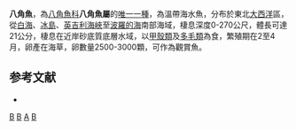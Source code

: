 {{Speciesbox
| taxon = Agonus cataphractus
| binomial_authority = [[Linnaeus|Linnaeus]], 1758
| image = Agonus cataphractus.jpg
| image_width = 250px
| status = LC
| status_system = IUCN3.1
| status_ref =<ref name=IUCN>{{cite iucn|author=NatureServe |year=2013|url=https://www.iucnredlist.org/details/18227168/0|title=''Agonus cataphractus''|access-date=15 December 2014|ref=harv}}</ref>
| synonyms = *''Cottus cataphractus'', <small>Linnaeus, 1758</small>
*''Phalangistes cataphractus'', <small>Linnaeus, 1758</small>
*''Aspidophorus cataphractus'', <small>Linnaeus, 1758</small>
*''Cottus brodamus'', <small>Bonnaterre, 1788</small>
*''Aspidophorus armatus'', <small>Lacepède, 1801</small>
*''Cataphractus schoneveldii'', <small>Fleming, 1828</small>
}}

'''八角魚'''，為[[八角魚科|八角魚科]]'''八角魚屬'''的[[單型|唯一一種]]，為溫帶海水魚，分布於東北[[大西洋|大西洋]]區，從[[白海|白海]]、[[冰島|冰島]]、[[英吉利海峽|英吉利海峽]]至[[波羅的海|波羅的海]]南部海域，棲息深度0-270公尺，體長可達21公分，棲息在近岸砂底質底層水域，以[[甲殼類|甲殼類]]及[[多毛類|多毛類]]為食，繁殖期在2至4月，卵產在海草，卵數量2500-3000顆，可作為觀賞魚。

==参考文献==
*{{FishBase_species|genus=Agonus|species=cataphractus|year=2014|month=5}}

{{魚類小作品}}
{{Taxonbar}}
[[Category:觀賞魚|B]]
[[Category:八角魚科|B]]
[[Category:1758年描述的魚類|A]]
[[Category:卡尔·林奈命名的生物分类|B]]